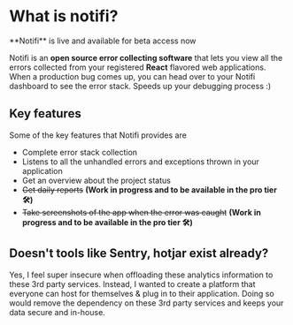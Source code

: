 # What is notifi?


<Callout type="info">
  **Notifi** is live and available for beta access now
</Callout>

Notifi is an **open source error collecting software** that lets you view all the errors collected from your registered **React** flavored web applications. When a production bug comes up, you can head over to your Notifi dashboard to see the error stack. Speeds up your debugging process :)

## Key features

Some of the key features that Notifi provides are

- Complete error stack collection
- Listens to all the unhandled errors and exceptions thrown in your application
- Get an overview about the project status
- ~~Get daily reports~~ **(Work in progress and to be available in the pro tier 🛠️)**
- ~~Take screenshots of the app when the error was caught~~ **(Work in progress and to be available in the pro tier 🛠️)**

## Doesn't tools like **Sentry**, **hotjar** exist already?

Yes, I feel super insecure when offloading these analytics information to these 3rd party services. Instead, I wanted to create a platform that everyone can host for themselves & plug in to their application. Doing so would remove the dependency on these 3rd party services and keeps your data secure and in-house.
